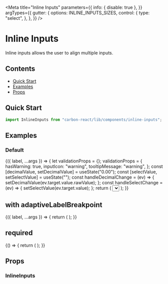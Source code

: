 
<Meta
  title="Inline Inputs"
  parameters={{
    info: { disable: true },
  }}
  argTypes={{
    gutter: {
      options: INLINE_INPUTS_SIZES,
      control: {
        type: "select",
      },
    },
  }}
/>

# Inline Inputs

Inline inputs allows the user to align multiple inputs.

## Contents

- [Quick Start](#quick-start)
- [Examples](#examples)
- [Props](#props)

## Quick Start

```javascript
import InlineInputs from "carbon-react/lib/components/inline-inputs";
```

## Examples

### Default

<Canvas>
  <Story
    name="default"
    args={{
      gutter: "none",
      label: "Inline Inputs",
    }}
  >
    {({ label, ...args }) => {
      let validationProps = {};
      validationProps = {
        hasWarning: true,
        inputIcon: "warning",
        tooltipMessage: "warning",
      };
      const [decimalValue, setDecimalValue] = useState("0.00");
      const [selectValue, setSelectValue] = useState("");
      const handleDecimalChange = (ev) => {
        setDecimalValue(ev.target.value.rawValue);
      };
      const handleSelectChange = (ev) => {
        setSelectValue(ev.target.value);
      };
      return (
        <InlineInputs label={label} labelId="inline-inputs-default" {...args}>
          <Textbox aria-labelledby="inline-inputs-default" {...validationProps} />
          <Decimal aria-labelledby="inline-inputs-default" value={decimalValue} onChange={handleDecimalChange} />
          <Select value={selectValue} onChange={handleSelectChange}>
            <Option text="Amber" value="1" />
            <Option text="Black" value="2" />
            <Option text="Blue" value="3" />
            <Option text="Brown" value="4" />
            <Option text="Green" value="5" />
            <Option text="Orange" value="6" />
            <Option text="Pink" value="7" />
            <Option text="Purple" value="8" />
            <Option text="Red" value="9" />
            <Option text="White" value="10" />
            <Option text="Yellow" value="11" />
          </Select>
        </InlineInputs>
      );
    }}
  </Story>
</Canvas>

## with adaptiveLabelBreakpoint

<Canvas>
  <Story
    name="with adaptiveLabelBreakpoint"
    args={{
      gutter: "none",
      label: "My Inline Inputs",
    }}
  >
    {({ label, ...args }) => {
      return (
        <Box p={4}>
          <InlineInputs
            label={label}
            labelId="inline-inputs-adaptive"
            adaptiveLabelBreakpoint={768}
            labelWidth={30}
            {...args}
          >
            <Textbox aria-labelledby="inline-inputs-adaptive" />
            <Textbox aria-labelledby="inline-inputs-adaptive" />
          </InlineInputs>
          <Textbox label="My Textbox" adaptiveLabelBreakpoint={768} />
        </Box>
      );
    }}
  </Story>
</Canvas>

## required

<Canvas>
  <Story name="required" parameters={{ controls: { disable: true }}}>
    {() => {
      return (
        <InlineInputs
          label="Inline Inputs"
          labelId="inline-inputs-required"
          required
        >
          <Textbox aria-labelledby="inline-inputs-required" />
          <Textbox aria-labelledby="inline-inputs-required" />
        </InlineInputs>
      );
    }}
  </Story>
</Canvas>

## Props

### InlineInputs

<StyledSystemProps of={InlineInputs} noHeader margin />

